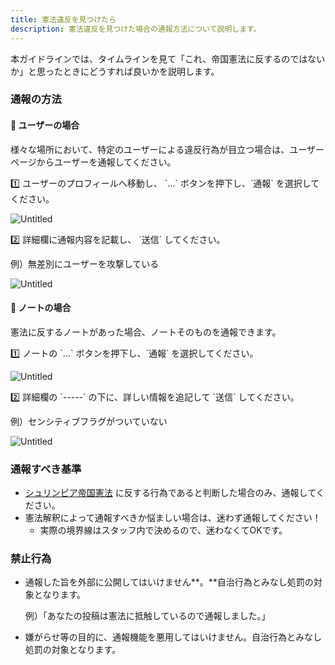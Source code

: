 ```yaml
---
title: 憲法違反を見つけたら
description: 憲法違反を見つけた場合の通報方法について説明します。
---
```


本ガイドラインでは、タイムラインを見て「これ、帝国憲法に反するのではないか」と思ったときにどうすれば良いかを説明します。

### 通報の方法

#### 👤 ユーザーの場合

様々な場所において、特定のユーザーによる違反行為が目立つ場合は、ユーザーページからユーザーを通報してください。

<aside>
1️⃣ ユーザーのプロフィールへ移動し、 `…` ボタンを押下し、`通報` を選択してください。

![Untitled](@/assets/abuse-report-1.png)

</aside>

<aside>
2️⃣ 詳細欄に通報内容を記載し、 `送信` してください。

例）無差別にユーザーを攻撃している

![Untitled](@/assets/abuse-report-2.png)

</aside>

#### 📝 ノートの場合

憲法に反するノートがあった場合、ノートそのものを通報できます。

<aside>
1️⃣ ノートの `…` ボタンを押下し、`通報` を選択してください。

![Untitled](@/assets/abuse-report-3.png)

</aside>

<aside>
2️⃣ 詳細欄の `-----` の下に、詳しい情報を追記して `送信` してください。

例）センシティブフラグがついていない

![Untitled](@/assets/abuse-report-4.png)

</aside>

### 通報すべき基準

- [シュリンピア帝国憲法](/guidelines/tos) に反する行為であると判断した場合のみ、通報してください。
- 憲法解釈によって通報すべきか悩ましい場合は、迷わず通報してください！
    - 実際の境界線はスタッフ内で決めるので、迷わなくてOKです。

### 禁止行為

- 通報した旨を外部に公開してはいけません**。**自治行為とみなし処罰の対象となります。
    
    例）「あなたの投稿は憲法に抵触しているので通報しました。」
    
- 嫌がらせ等の目的に、通報機能を悪用してはいけません。自治行為とみなし処罰の対象となります。